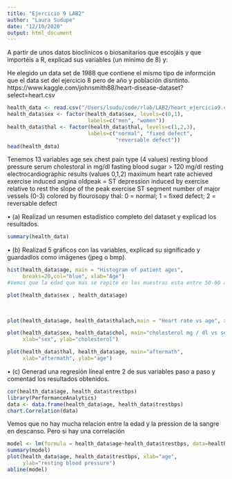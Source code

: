 ```yaml
---
title: "Ejercicio 9 LAB2"
author: "Laura Sudupe"
date: "12/10/2020"
output: html_document
---
```


A partir de unos datos bioclínicos o biosanitarios que escojáis y que importéis
a R, explicad sus variables (un mínimo de 8) y:

He elegido un data set de 1988 que contiene el mismo tipo de informción que el 
data set del ejercicio 8 pero de año y población disntinto. https://www.kaggle.com/johnsmith88/heart-disease-dataset?select=heart.csv
```r
health_data <- read.csv("/Users/lsudu/code/rlab/LAB2/heart_ejercicio9.csv")
health_data$sex <- factor(health_data$sex, levels=c(0,1), 
                          labels=c("men", "women"))
health_data$thal <- factor(health_data$thal, levels=c(1,2,3), 
                          labels=c("normal", "fixed defect", 
                                   "reversable defect"))
head(health_data)
```
Tenemos 13 variables
age
sex
chest pain type (4 values)
resting blood pressure
serum cholestoral in mg/dl
fasting blood sugar > 120 mg/dl
resting electrocardiographic results (values 0,1,2)
maximum heart rate achieved
exercise induced angina
oldpeak = ST depression induced by exercise relative to rest
the slope of the peak exercise ST segment
number of major vessels (0-3) colored by flourosopy
thal: 0 = normal; 1 = fixed defect; 2 = reversable defect


• (a) Realizad un resumen estadístico completo del dataset y explicad los
resultados.

```r
summary(health_data)

```


• (b) Realizad 5 gráficos con las variables, explicad su significado y
guardadlos como imágenes (jpeg o bmp).

```r
hist(health_data$age, main = "Histogram of patient ages",
     breaks=20,col="blue", xlab="Age")
#Vemos que la edad que mas se repite en las muestras esta entre 50-60 años 
```

```r
plot(health_data$sex , health_data$age)
  
  
```
```r
plot(health_data$age, health_data$thalach,main = "Heart rate vs age", xlab="age", ylab="max heart rate")
```
```r
plot(health_data$sex, health_data$chol, main="cholesterol mg / dl vs sex", 
     xlab="sex", ylab="cholesterol")
```
```r
plot(health_data$thal, health_data$age, main="aftermath", 
     xlab="aftermath", ylab="age")
```




• (c) Generad una regresión lineal entre 2 de sus variables paso a paso y
comentad los resultados obtenidos.

```r
cor(health_data$age, health_data$trestbps)
library(PerformanceAnalytics)
data <- data.frame(health_data$age, health_data$trestbps)
chart.Correlation(data)
```
Vemos que no hay mucha relacion entre la edad y la pression de la sangre en 
descanso. Pero si hay una correlación

```r
model <- lm(formula = health_data$age~health_data$trestbps, data=health_data)
summary(model)
plot(health_data$age, health_data$trestbps, xlab="age",
     ylab="resting blood pressure")
abline(model)
```



